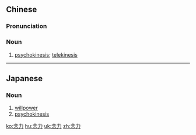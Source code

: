 ==Chinese==
{{zh-forms}}

===Pronunciation===
{{zh-pron
|m=niànlì,tl=y
|cat=n
}}

===Noun===
{{zh-noun}}

# {{lb|zh|Buddhism}} [[psychokinesis]]; [[telekinesis]]

----

==Japanese==
{{ja-kanjitab|ねん|りき|yomi=on}}

===Noun===
{{ja-noun|ねんりき}}

# [[willpower]]
# [[psychokinesis]]

[[ko:念力]]
[[hu:念力]]
[[uk:念力]]
[[zh:念力]]